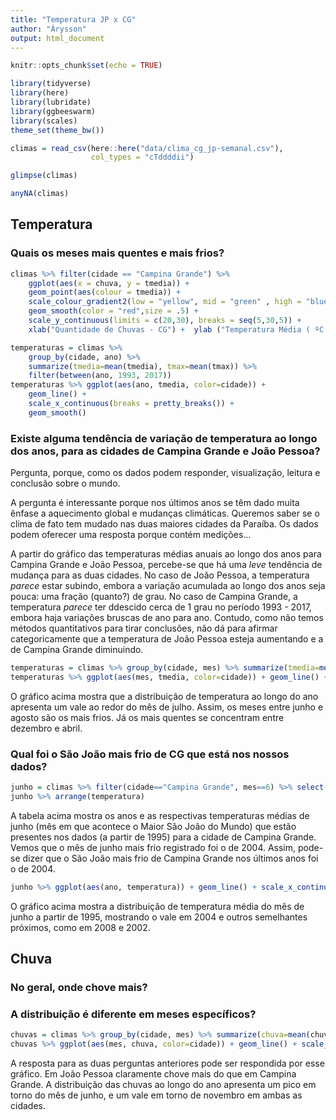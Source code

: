 ```yaml
---
title: "Temperatura JP x CG"
author: "Árysson"
output: html_document
---
```


```r
knitr::opts_chunk$set(echo = TRUE)
```

```r
library(tidyverse)
library(here)
library(lubridate)
library(ggbeeswarm)
library(scales)
theme_set(theme_bw())
```

```r
climas = read_csv(here::here("data/clima_cg_jp-semanal.csv"), 
                  col_types = "cTddddii")

glimpse(climas)
```

```r
anyNA(climas)
```

## Temperatura

### Quais os meses mais quentes e mais frios? 


```r
climas %>% filter(cidade == "Campina Grande") %>%
    ggplot(aes(x = chuva, y = tmedia)) +
    geom_point(aes(colour = tmedia)) +
    scale_colour_gradient2(low = "yellow", mid = "green" , high = "blue", midpoint = 16) +
    geom_smooth(color = "red",size = .5) +
    scale_y_continuous(limits = c(20,30), breaks = seq(5,30,5)) +
    xlab("Quantidade de Chuvas - CG") +  ylab ("Temperatura Média ( ºC )")
```

```r
temperaturas = climas %>% 
    group_by(cidade, ano) %>% 
    summarize(tmedia=mean(tmedia), tmax=mean(tmax)) %>% 
    filter(between(ano, 1993, 2017))
temperaturas %>% ggplot(aes(ano, tmedia, color=cidade)) + 
    geom_line() + 
    scale_x_continuous(breaks = pretty_breaks()) +
    geom_smooth()
```

### Existe alguma tendência de variação de temperatura ao longo dos anos, para as cidades de Campina Grande e João Pessoa?
Pergunta, porque, como os dados podem responder, visualização, leitura e conclusão sobre o mundo.

A pergunta é interessante porque nos últimos anos se têm dado muita ênfase a aquecimento global e mudanças climáticas. Queremos saber se o clima de fato tem mudado nas duas maiores cidades da Paraíba. Os dados podem oferecer uma resposta porque contém medições...

A partir do gráfico das temperaturas médias anuais ao longo dos anos para Campina Grande e João Pessoa, percebe-se que há uma *leve* tendência de mudança para as duas cidades. No caso de João Pessoa, a temperatura *parece* estar subindo, embora a variação acumulada ao longo dos anos seja pouca: uma fração (quanto?) de grau. No caso de Campina Grande, a temperatura *parece* ter ddescido cerca de 1 grau no período 1993 - 2017, embora haja variações bruscas de ano para ano. Contudo, como não temos métodos quantitativos para tirar conclusões, não dá para afirmar categoricamente que a temperatura de João Pessoa esteja aumentando e a de Campina Grande diminuindo.

```r
temperaturas = climas %>% group_by(cidade, mes) %>% summarize(tmedia=mean(tmedia), tmax=mean(tmax))
temperaturas %>% ggplot(aes(mes, tmedia, color=cidade)) + geom_line() + scale_x_continuous(breaks = pretty_breaks())
```

O gráfico acima mostra que a distribuição de temperatura ao longo do ano apresenta um vale ao redor do mês de julho. Assim, os meses entre junho e agosto são os mais frios. Já os mais quentes se concentram entre dezembro e abril.

### Qual foi o São João  mais frio de CG que está nos nossos dados?

```R
junho = climas %>% filter(cidade=="Campina Grande", mes==6) %>% select(ano, tmedia) %>% group_by(ano) %>% summarize(temperatura=mean(tmedia))
junho %>% arrange(temperatura)
```

A tabela acima mostra os anos e as respectivas temperaturas médias de junho (mês em que acontece o Maior São João do Mundo) que estão presentes nos dados (a partir de 1995) para a cidade de Campina Grande. Vemos que o mês de junho mais frio registrado foi o de 2004. Assim, pode-se dizer que o São João mais frio de Campina Grande nos últimos anos foi o de 2004.

```r
junho %>% ggplot(aes(ano, temperatura)) + geom_line() + scale_x_continuous(breaks = pretty_breaks())
```

O gráfico acima mostra a distribuição de temperatura média do mês de junho a partir de 1995, mostrando o vale em 2004 e outros semelhantes próximos, como em 2008 e 2002.

## Chuva

### No geral, onde chove mais?

### A distribuição é diferente em meses específicos? 

```r
chuvas = climas %>% group_by(cidade, mes) %>% summarize(chuva=mean(chuva))
chuvas %>% ggplot(aes(mes, chuva, color=cidade)) + geom_line() + scale_x_continuous(breaks=pretty_breaks())
```

A resposta para as duas perguntas anteriores pode ser respondida por esse gráfico. Em João Pessoa claramente chove mais do que em Campina Grande. A distribuição das chuvas ao longo do ano apresenta um pico em torno do mês de junho, e um vale em torno de novembro em ambas as cidades.